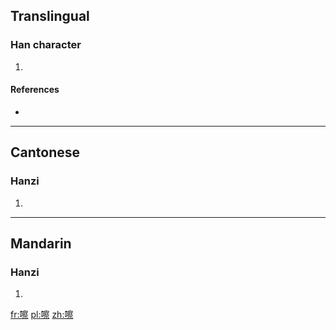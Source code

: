 ==Translingual==

===Han character===
{{Han char|rn=30|rad=口|as=14|sn=17|four=6309<sub>1</sub>|canj=口十月火 (RJBF), X口十月火 (XRJBF)}}

# {{defn|Han|sort=口14}}

====References====
* {{Han ref|kx=0212.191|hdz=10697.150|uh=5693|ud=22163|bh=ECC0|bd=60608}}

----

==Cantonese==

===Hanzi===
{{yue-hanzi|jyut=|y=[[chaat3]]}}

# {{defn|Cantonese|sort=口14}}

----

==Mandarin==

===Hanzi===
{{cmn-hanzi|pin=[[cā]] ([[ca1]])|wg=[[ts'a1|ts'a<sup>1</sup>]]}}

# {{defn|Mandarin|sort=口14}}

[[fr:嚓]]
[[pl:嚓]]
[[zh:嚓]]